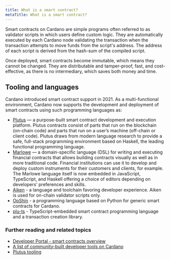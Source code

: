 ```yaml
---
title: What is a smart contract?
metaTitle: What is a smart contract?
---
```


Smart contracts on Cardano are simple programs often referred to as validator scripts in which users define custom logic. They are automatically executed by each Cardano node validating the transaction when the transaction attempts to move funds from the script's address. The address of each script is derived from the hash-sum of the compiled script. 

Once deployed, smart contracts become immutable, which means they cannot be changed. They are distributable and tamper-proof, fast, and cost-effective, as there is no intermediary, which saves both money and time.

## Tooling and languages

Cardano introduced smart contract support in 2021. As a multi-functional
environment, Cardano now supports the development and deployment of smart
contracts using such programming languages as:

- [Plutus](https://docs.cardano.org/smart-contracts/plutus/learn-about-plutus/) — a purpose-built smart contract development and execution
  platform. Plutus contracts consist of parts that run on the blockchain
  (on-chain code) and parts that run on a user’s machine (off-chain or client
  code). Plutus draws from modern language research to provide a safe,
  full-stack programming environment based on Haskell, the leading functional
  programming language.
- [Marlowe](https://docs.cardano.org/smart-contracts/marlowe/learn-about-marlowe/) — a domain-specific language (DSL) for writing and executing
  financial contracts that allows building contracts visually as well as in more
  traditional code. Financial institutions can use it to develop and deploy
  custom instruments for their customers and clients, for example. The Marlowe
  language itself is now embedded in JavaScript, TypeScript, and Haskell offering a
  choice of editors depending on developers’ preferences and skills.
- [Aiken](https://aiken-lang.org/) - a language and toolchain favoring developer experience. Aiken is used for on-chain validator scripts only. 
- [OpShin](https://github.com/OpShin) - a programming language based on Python for generic smart contracts for Cardano.
- [plu-ts](https://github.com/HarmonicLabs/plu-ts) - TypeScript-embedded smart contract programming language and a transaction creation library.

### Further reading and related topics

- [Developer Portal - smart contracts overview](https://developers.cardano.org/docs/smart-contracts/)
- [A list of community-built developer tools on Cardano](https://www.essentialcardano.io/article/a-list-of-community-built-developer-tools-on-cardano)
- [Plutus tooling](https://docs.cardano.org/smart-contracts/plutus/plutus-resources/#plutustooling)

